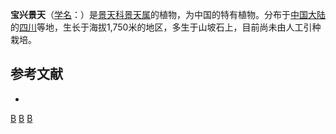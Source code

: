 {{Speciesbox 
| genus = Sedum
| species = paoshingense
| authority = [[傅书遐|S. H. Fu]]
}}

'''宝兴景天'''（[[学名|学名]]：{{lang|la|''Sedum paoshingense''}}）是[[景天科|景天科]][[景天属|景天属]]的植物，为中国的特有植物。分布于[[中国大陆|中国大陆]]的[[四川|四川]]等地，生长于海拔1,750米的地区，多生于山坡石上，目前尚未由人工引种栽培。

== 参考文献 ==
{{refbegin}}
* {{cite web| url =http://www.bioinfo.cn/db05/KmzwSpecies.php?action=view&id=6359| title =宝兴景天| work =中国高等植物数据库全库| publisher =中国科学院微生物研究所| author =昆明植物研究所| accessdate =2009-02-25| deadurl =yes| archiveurl =https://web.archive.org/web/20160305024053/http://www.bioinfo.cn/db05/KmzwSpecies.php?action=view&id=6359| archivedate =2016-03-05}}
{{refend}}
{{Taxonbar|from=Q10949260}}

{{DEFAULTSORT:Sedum paoshingense}}
[[Category:景天属|B]]
[[Category:中國特有植物|B]]
[[Category:四川植物|B]]